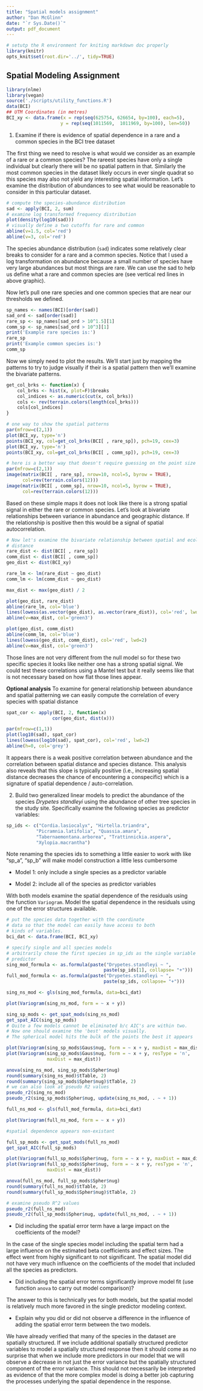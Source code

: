 ```yaml
---
title: "Spatial models assignment"
author: "Dan McGlinn"
date: "`r Sys.Date()`"
output: pdf_document
---
```


```r
# setutp the R environment for kniting markdown doc properly
library(knitr)
opts_knit$set(root.dir='../', tidy=TRUE)
```

## Spatial Modeling Assignment

```r
library(nlme)
library(vegan)
source('./scripts/utility_functions.R')
data(BCI)
## UTM Coordinates (in metres)
BCI_xy <- data.frame(x = rep(seq(625754, 626654, by=100), each=5), 
                    y = rep(seq(1011569,  1011969, by=100), len=50))
```

1) Examine if there is evidence of spatial dependence in a rare and a common
species in the BCI tree dataset

The first thing we need to resolve is what would we consider as an example of a rare or a common species? 
The rareest species have only a single individual but clearly there will be no spatial pattern in that. 
Similarly the most common species in the dataset likely occurs in ever single quadrat so this species may also not yield any interesting spatial information. 
Let's examine the distribution of abundances to see what would be reasonable to consider in this particular dataset. 

```r
# compute the species-abundance distribution
sad <- apply(BCI, 2, sum)
# examine log transformed frequency distribution
plot(density(log10(sad)))
# visually define a two cutoffs for rare and common
abline(v=1.5, col='red')
abline(v=3, col='red')
```

The species abundance distribution (`sad`) indicates some relatively clear
breaks to consider for a rare and a common species. Notice that I used a log
transformation on abundance because a small number of species have very large 
abundances but most things are rare. We can use the sad to help us define what
a rare and common species are (see vertical red lines in above graphic).

Now let's pull one rare species and one common species that are near our thresholds
we defined. 

```r
sp_names <- names(BCI)[order(sad)]
sad_ord <- sad[order(sad)]
rare_sp <- sp_names[sad_ord > 10^1.5][1]
comm_sp <- sp_names[sad_ord > 10^3][1]
print('Example rare species is:')
rare_sp
print('Example common species is:')
comm_sp
```

Now we simply need to plot the results. We'll start just by mapping the patterns 
to try to judge visually if their is a spatial pattern then we'll examine the 
bivariate patterns. 

```r
get_col_brks <- function(x) {
    col_brks <- hist(x, plot=F)$breaks
    col_indices <- as.numeric(cut(x, col_brks))
    cols <- rev(terrain.colors(length(col_brks)))
    cols[col_indices]
}

# one way to show the spatial patterns
par(mfrow=c(2,1))
plot(BCI_xy, type='n')
points(BCI_xy, col=get_col_brks(BCI[ , rare_sp]), pch=19, cex=3)
plot(BCI_xy, type='n')
points(BCI_xy, col=get_col_brks(BCI[ , comm_sp]), pch=19, cex=3)

# here is a better way that doesn't require guessing on the point size
par(mfrow=c(2,1))
image(matrix(BCI[ , rare_sp], nrow=10, ncol=5, byrow = TRUE),
      col=rev(terrain.colors(12)))
image(matrix(BCI[ , comm_sp], nrow=10, ncol=5, byrow = TRUE),
      col=rev(terrain.colors(12)))
```

Based on these simple maps it does not look like there is a strong spatial
signal in either the rare or common species. Let's look at bivariate
relationships between variance in abundance and geographic distance. If the
relationship is positive then this would be a signal of spatial autocorrelation.

```r
# Now let's examine the bivariate relationship between spatial and ecological
# distance 
rare_dist <- dist(BCI[ , rare_sp])
comm_dist <- dist(BCI[ , comm_sp])
geo_dist <- dist(BCI_xy)

rare_lm <- lm(rare_dist ~ geo_dist)
comm_lm <- lm(comm_dist ~ geo_dist)

max_dist <- max(geo_dist) / 2

plot(geo_dist, rare_dist)
abline(rare_lm, col='blue')
lines(lowess(as.vector(geo_dist), as.vector(rare_dist)), col='red', lwd=2)
abline(v=max_dist, col='green3')

plot(geo_dist, comm_dist)
abline(comm_lm, col='blue')
lines(lowess(geo_dist, comm_dist), col='red', lwd=2)
abline(v=max_dist, col='green3')
```

Those lines are not very different from the null model
so for these two specific species it looks like neither one has a strong spatial signal. We could test these correlations using a Mantel test but it really seems like that is not necessary based on how flat those lines appear.  

**Optional analysis**
To examine for general relationship between abundance and spatial patterning we can easily compute the correlation of every species with spatial distance

```r
spat_cor <- apply(BCI, 2, function(x)
                 cor(geo_dist, dist(x)))

par(mfrow=c(1,1))
plot(log10(sad), spat_cor)
lines(lowess(log10(sad), spat_cor), col='red', lwd=2)
abline(h=0, col='grey')
```

It appears there is a weak positive correlation between abundance and the 
correlation between spatial distance and species distance. This analysis also 
reveals that this slope is typically positive (i.e., increasing spatial distance
decreases the chance of encountering a conspecific) which is a signature of 
spatial dependence / auto-correlation. 

2) Build two generalized linear models to predict the abundance of the species
*Drypetes standleyi* using the abundance of other tree species in the study site.
Specifically examine the following species as predictor variables:

```r
sp_ids <- c("Cordia.lasiocalyx", "Hirtella.triandra",
           "Picramnia.latifolia", "Quassia.amara",
           "Tabernaemontana.arborea", "Trattinnickia.aspera", 
           "Xylopia.macrantha")
```

Note renaming the species ids to something a little easier to work with like
"sp_a", "sp_b" will make model construction a little less cumbersome

* Model 1: only include a single species as a predictor variable

* Model 2: include all of the species as predictor variables

With both models examine the spatial dependence of the residuals using the 
function `Variogram`. Model the spatial dependence in the residuals using one
of the error structures available. 

```r
# put the species data together with the coordinate
# data so that the model can easily have access to both
# kinds of variables. 
bci_dat <- data.frame(BCI, BCI_xy)

# specify single and all species models
# arbitrarily chose the first species in sp_ids as the single variable
# predictor 
sing_mod_formula <- as.formula(paste("Drypetes.standleyi ~ ",
                                    paste(sp_ids[1], collapse= "+")))
full_mod_formula <- as.formula(paste("Drypetes.standleyi ~ ",
                                    paste(sp_ids, collapse= "+")))

sing_ns_mod <- gls(sing_mod_formula, data=bci_dat)

plot(Variogram(sing_ns_mod, form = ~ x + y))

sing_sp_mods <- get_spat_mods(sing_ns_mod)
get_spat_AIC(sing_sp_mods)
# Quite a few models cannot be eliminated b/c AIC's are within two.
# Now one should examine the 'best' models visually. 
# The spherical model hits the bulk of the points the best it appears

plot(Variogram(sing_sp_mods$Gaus$nug, form = ~ x + y, maxDist = max_dist))
plot(Variogram(sing_sp_mods$Gaus$nug, form = ~ x + y, resType = 'n',
               maxDist = max_dist))

anova(sing_ns_mod, sing_sp_mods$Spher$nug)
round(summary(sing_ns_mod)$tTable, 2)
round(summary(sing_sp_mods$Spher$nug)$tTable, 2)
# we can also look at pseudo R2 values
pseudo_r2(sing_ns_mod)
pseudo_r2(sing_sp_mods$Spher$nug, update(sing_ns_mod, . ~ + 1))
```

```r
full_ns_mod <- gls(full_mod_formula, data=bci_dat)

plot(Variogram(full_ns_mod, form = ~ x + y))

#spatial dependence appears non-existant

full_sp_mods <- get_spat_mods(full_ns_mod)
get_spat_AIC(full_sp_mods)

plot(Variogram(full_sp_mods$Spher$nug, form = ~ x + y, maxDist = max_dist))
plot(Variogram(full_sp_mods$Spher$nug, form = ~ x + y, resType = 'n',
               maxDist = max_dist))

anova(full_ns_mod, full_sp_mods$Spher$nug)
round(summary(full_ns_mod)$tTable, 2)
round(summary(full_sp_mods$Spher$nug)$tTable, 2)

# examine pseudo R^2 values
pseudo_r2(full_ns_mod)
pseudo_r2(full_sp_mods$Spher$nug, update(full_ns_mod, . ~ + 1))
```

* Did including the spatial error term have a large impact on the coefficients
of the model?

In the case of the single species model including the spatial term had a large 
influence on the estimated beta coefficients and effect sizes. The effect went 
from highly significant to not significant. The spatial model did not have very
much influence on the coefficients of the model that included all the species as
predictors.

* Did including the spatial error terms significantly improve model fit (use 
function `anova` to carry out model comparison)?

The answer to this is technically yes for both models, but the spatial model is
relatively much more favored in the single predictor modeling context. 

* Explain why you did or did not observe a difference in the influence of adding the spatial error term between the two models.

We have already verified that many of the species in the dataset are spatially 
structured. If we include additional spatially structured predictor variables
to model a spatially structured response then it should come as no surprise
that when we include more predictors in our model that we will observe a
decrease in not just the error variance but the spatially structured component
of the error variance. This should not necessarily be interpreted as evidence of
that the more complex model is doing a better job capturing the processes
underlying the spatial dependence in the response. 